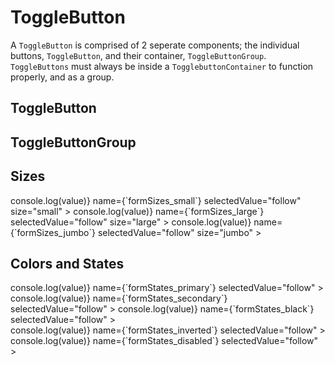 

<Meta component={ToggleButton} title="Components/Atoms/ToggleButton" />

# ToggleButton
A `ToggleButton` is comprised of 2 seperate components; the individual buttons, `ToggleButton`, and their container, `ToggleButtonGroup`. `ToggleButtons` must always be inside a `TogglebuttonContainer` to function properly, and as a group.

## ToggleButton
<Description of={ToggleButton} />
<ArgsTable of={ToggleButton}/>

## ToggleButtonGroup
<Description of={ToggleButtonGroup} />
<ArgsTable of={ToggleButtonGroup}/>

<Story name="ToggleButtonGroup with Knobs" parameters={{docs:{disable:true}}}>
  <ToggleButtonGroup
    className={text('className', '')}
    color={select('color', COLORS, 'primary')}
    disabled={boolean('disabled', false)}
    formId={text('formId', 'formKnobs')}
    handleChange={action('`ToggleButtonGroup with Knobs` onChange event triggered.')}
    name={text('name', 'formKnobs')}
    selectedValue={select('selectedValue', ['export','follow', 'message'], 'follow')}
    size={select('size', SIZES, 'large')}
  >
    <ToggleButton icon="export" value="export" />
    <ToggleButton icon="follow" value="follow" />
    <ToggleButton icon="message" value="message" />
  </ToggleButtonGroup>
</Story>

<Story name="ToggleButton with Knobs" parameters={{docs:{disable:true}}}>
  <ToggleButtonGroup
    handleChange={action('`ToggleButton with Knobs` onChange event triggered.')}
    name="formKnobs2"
    selectedValue={text('selectedValue', 'follow')}
  >
    <ToggleButton
      className={text('className', '')}
      icon={select('icon', SYSTEM_ICONS,'export')}
      value={text('value','export')}
    />
    <ToggleButton icon="follow" value="follow" />
    <ToggleButton icon="message" value="message" />
  </ToggleButtonGroup>
</Story>

## Sizes
<Canvas>
  <Story name="Small">
    <ToggleButtonGroup
      handleChange={value => console.log(value)}
      name={`formSizes_small`}
      selectedValue="follow"
      size="small"
    >
      <ToggleButton icon="export" value="export" />
      <ToggleButton icon="follow" value="follow" />
      <ToggleButton icon="message" value="message" />
    </ToggleButtonGroup>
  </Story>
  <Story name="Large (Default)">
    <ToggleButtonGroup
      handleChange={value => console.log(value)}
      name={`formSizes_large`}
      selectedValue="follow"
      size="large"
    >
      <ToggleButton icon="export" value="export" />
      <ToggleButton icon="follow" value="follow" />
      <ToggleButton icon="message" value="message" />
    </ToggleButtonGroup>
  </Story>
  <Story name="Jumbo">
    <ToggleButtonGroup
      handleChange={value => console.log(value)}
      name={`formSizes_jumbo`}
      selectedValue="follow"
      size="jumbo"
    >
      <ToggleButton icon="export" value="export" />
      <ToggleButton icon="follow" value="follow" />
      <ToggleButton icon="message" value="message" />
    </ToggleButtonGroup>
  </Story>
</Canvas>

## Colors and States
<Canvas>
  <Story name="Primary (Default)">
    <ToggleButtonGroup
      color="primary"
      handleChange={value => console.log(value)}
      name={`formStates_primary`}
      selectedValue="follow"
    >
      <ToggleButton icon="export" value="export" />
      <ToggleButton icon="follow" value="follow" />
      <ToggleButton icon="message" value="message" />
    </ToggleButtonGroup>
  </Story>
  <Story name="Secondary">
    <ToggleButtonGroup
      color="secondary"
      handleChange={value => console.log(value)}
      name={`formStates_secondary`}
      selectedValue="follow"
    >
      <ToggleButton icon="export" value="export" />
      <ToggleButton icon="follow" value="follow" />
      <ToggleButton icon="message" value="message" />
    </ToggleButtonGroup>
  </Story>
  <Story name="Black">
    <ToggleButtonGroup
      color="black"
      handleChange={value => console.log(value)}
      name={`formStates_black`}
      selectedValue="follow"
    >
      <ToggleButton icon="export" value="export" />
      <ToggleButton icon="follow" value="follow" />
      <ToggleButton icon="message" value="message" />
    </ToggleButtonGroup>
  </Story>
  <Story name="Inverted">
    <div style={{backgroundColor:'black'}}>
      <ToggleButtonGroup
        color="inverted"
        handleChange={value => console.log(value)}
        name={`formStates_inverted`}
        selectedValue="follow"
      >
        <ToggleButton icon="export" value="export" />
        <ToggleButton icon="follow" value="follow" />
        <ToggleButton icon="message" value="message" />
      </ToggleButtonGroup>
    </div>
  </Story>
  <Story name="disabled">
    <ToggleButtonGroup
      disabled={true}
      handleChange={value => console.log(value)}
      name={`formStates_disabled`}
      selectedValue="follow"
    >
      <ToggleButton icon="export" value="export" />
      <ToggleButton icon="follow" value="follow" />
      <ToggleButton icon="message" value="message" />
    </ToggleButtonGroup>
  </Story>
</Canvas>
